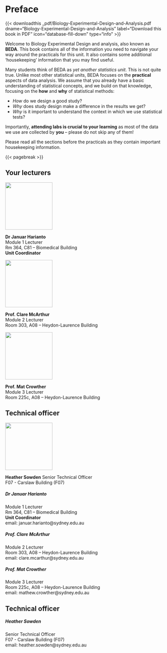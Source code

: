 # Preface {.unnumbered}

::: {.content-visible when-format="html"}
{{< downloadthis _pdf/Biology-Experimental-Design-and-Analysis.pdf dname="Biology-Experimental-Design-and-Analysis" label="Download this book in PDF" icon="database-fill-down" type="info" >}}
:::

Welcome to Biology Experimental Design and analysis, also known as **BEDA**. This book contains all of the information you need to navigate your way around the practicals for this unit. It also contains some additional 'housekeeping' information that you may find useful.

Many students think of BEDA as *yet another statistics unit*. This is not quite true. Unlike most other statistical units, BEDA focuses on the **practical** aspects of data analysis. We assume that you already have a basic understanding of statistical concepts, and we build on that knowledge, focusing on the **how** and **why** of statistical methods:

- *How* do we design a good study?
- *Why* does study design make a difference in the results we get?
- *Why* is it important to understand the context in which we use statistical tests?

Importantly, **attending labs is crucial to your learning** as most of the data we use are collected by **you** -- please do not skip any of them! 

Please read all the sections before the practicals as they contain important housekeeping information.

{{< pagebreak >}}

## Your lecturers

::: {.content-visible when-format="html"}
::: {.grid}

::: {.g-col-4}
![](assets/januar.jpg){height=150px} 

**Dr Januar Harianto**  
Module 1 Lecturer  
Rm 364, C81 -- Biomedical Building  
**Unit Coordinator**
:::

::: {.g-col-4}
![](assets/clare.jpg){height=150px} 

**Prof. Clare McArthur**  
Module 2 Lecturer  
Room 303, A08 -- Heydon-Laurence Building  
:::

::: {.g-col-4}
![](assets/mat.jpg){height=150px} 

**Prof. Mat Crowther**  
Module 3 Lecturer  
Room 225c, A08 -- Heydon-Laurence Building  
:::
:::

## Technical officer

![](assets/heather.jpg){height=150px}

**Heather Sowden**
Senior Technical Officer  
F07 - Carslaw Building (F07) 
:::

::: {.content-visible when-format="pdf"}

##### Dr Januar Harianto
Module 1 Lecturer  
Rm 364, C81 -- Biomedical Building  
**Unit Coordinator**  
email: januar.harianto@sydney.edu.au

##### Prof. Clare McArthur
Module 2 Lecturer  
Room 303, A08 -- Heydon-Laurence Building  
email: clare.mcarthur@sydney.edu.au 

##### Prof. Mat Crowther
Module 3 Lecturer  
Room 225c, A08 -- Heydon-Laurence Building  
email: mathew.crowther@sydney.edu.au 

## Technical officer

##### Heather Sowden
Senior Technical Officer  
F07 - Carslaw Building (F07)  
email: heather.sowden@sydney.edu.au
:::


